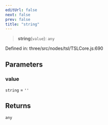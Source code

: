 ```yaml
---
editUrl: false
next: false
prev: false
title: "string"
---
```


> **string**(`value`): `any`

Defined in: three/src/nodes/tsl/TSLCore.js:690

## Parameters

### value

`string` = `''`

## Returns

`any`
